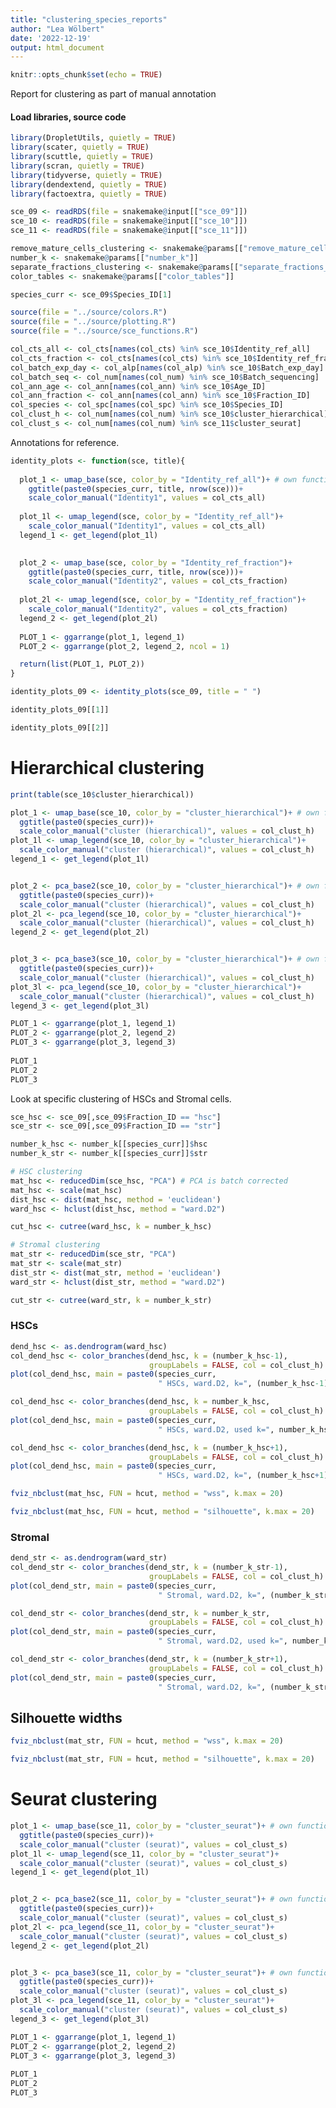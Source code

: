 ```yaml
---
title: "clustering_species_reports"
author: "Lea Wölbert"
date: '2022-12-19'
output: html_document
---
```


```r
knitr::opts_chunk$set(echo = TRUE)
```

Report for clustering as part of manual annotation

#### Load libraries, source code 

```r
library(DropletUtils, quietly = TRUE) 
library(scater, quietly = TRUE) 
library(scuttle, quietly = TRUE) 
library(scran, quietly = TRUE) 
library(tidyverse, quietly = TRUE) 
library(dendextend, quietly = TRUE) 
library(factoextra, quietly = TRUE) 
```

```r
sce_09 <- readRDS(file = snakemake@input[["sce_09"]])
sce_10 <- readRDS(file = snakemake@input[["sce_10"]])
sce_11 <- readRDS(file = snakemake@input[["sce_11"]])

remove_mature_cells_clustering <- snakemake@params[["remove_mature_cells_clustering"]]
number_k <- snakemake@params[["number_k"]]
separate_fractions_clustering <- snakemake@params[["separate_fractions_clustering"]]
color_tables <- snakemake@params[["color_tables"]]

species_curr <- sce_09$Species_ID[1]
```

```r
source(file = "../source/colors.R")
source(file = "../source/plotting.R")
source(file = "../source/sce_functions.R")
```

```r
col_cts_all <- col_cts[names(col_cts) %in% sce_10$Identity_ref_all]
col_cts_fraction <- col_cts[names(col_cts) %in% sce_10$Identity_ref_fraction]
col_batch_exp_day <- col_alp[names(col_alp) %in% sce_10$Batch_exp_day]
col_batch_seq <- col_num[names(col_num) %in% sce_10$Batch_sequencing]
col_ann_age <- col_ann[names(col_ann) %in% sce_10$Age_ID]
col_ann_fraction <- col_ann[names(col_ann) %in% sce_10$Fraction_ID]
col_species <- col_spc[names(col_spc) %in% sce_10$Species_ID]
col_clust_h <- col_num[names(col_num) %in% sce_10$cluster_hierarchical]
col_clust_s <- col_num[names(col_num) %in% sce_11$cluster_seurat]
```

Annotations for reference.

```r

identity_plots <- function(sce, title){
  
  plot_1 <- umap_base(sce, color_by = "Identity_ref_all")+ # own function
    ggtitle(paste0(species_curr, title, nrow(sce)))+
    scale_color_manual("Identity1", values = col_cts_all)
  
  plot_1l <- umap_legend(sce, color_by = "Identity_ref_all")+
    scale_color_manual("Identity1", values = col_cts_all)
  legend_1 <- get_legend(plot_1l)

    
  plot_2 <- umap_base(sce, color_by = "Identity_ref_fraction")+
    ggtitle(paste0(species_curr, title, nrow(sce)))+
    scale_color_manual("Identity2", values = col_cts_fraction)
  
  plot_2l <- umap_legend(sce, color_by = "Identity_ref_fraction")+
    scale_color_manual("Identity2", values = col_cts_fraction)
  legend_2 <- get_legend(plot_2l)
  
  PLOT_1 <- ggarrange(plot_1, legend_1)
  PLOT_2 <- ggarrange(plot_2, legend_2, ncol = 1)

  return(list(PLOT_1, PLOT_2))
}

identity_plots_09 <- identity_plots(sce_09, title = " ")

```

```r
identity_plots_09[[1]]
```

```r
identity_plots_09[[2]]
```

# Hierarchical clustering

```r
print(table(sce_10$cluster_hierarchical))
```

```r

plot_1 <- umap_base(sce_10, color_by = "cluster_hierarchical")+ # own function
  ggtitle(paste0(species_curr))+
  scale_color_manual("cluster (hierarchical)", values = col_clust_h)
plot_1l <- umap_legend(sce_10, color_by = "cluster_hierarchical")+
  scale_color_manual("cluster (hierarchical)", values = col_clust_h)
legend_1 <- get_legend(plot_1l)


plot_2 <- pca_base2(sce_10, color_by = "cluster_hierarchical")+ # own function
  ggtitle(paste0(species_curr))+
  scale_color_manual("cluster (hierarchical)", values = col_clust_h)
plot_2l <- pca_legend(sce_10, color_by = "cluster_hierarchical")+
  scale_color_manual("cluster (hierarchical)", values = col_clust_h)
legend_2 <- get_legend(plot_2l)


plot_3 <- pca_base3(sce_10, color_by = "cluster_hierarchical")+ # own function
  ggtitle(paste0(species_curr))+
  scale_color_manual("cluster (hierarchical)", values = col_clust_h)
plot_3l <- pca_legend(sce_10, color_by = "cluster_hierarchical")+
  scale_color_manual("cluster (hierarchical)", values = col_clust_h)
legend_3 <- get_legend(plot_3l)

PLOT_1 <- ggarrange(plot_1, legend_1)
PLOT_2 <- ggarrange(plot_2, legend_2)
PLOT_3 <- ggarrange(plot_3, legend_3)
  
PLOT_1
PLOT_2
PLOT_3
```

Look at specific clustering of HSCs and Stromal cells.

```r

sce_hsc <- sce_09[,sce_09$Fraction_ID == "hsc"]
sce_str <- sce_09[,sce_09$Fraction_ID == "str"]

number_k_hsc <- number_k[[species_curr]]$hsc
number_k_str <- number_k[[species_curr]]$str

# HSC clustering
mat_hsc <- reducedDim(sce_hsc, "PCA") # PCA is batch corrected
mat_hsc <- scale(mat_hsc)
dist_hsc <- dist(mat_hsc, method = 'euclidean')
ward_hsc <- hclust(dist_hsc, method = "ward.D2")

cut_hsc <- cutree(ward_hsc, k = number_k_hsc)

# Stromal clustering
mat_str <- reducedDim(sce_str, "PCA")
mat_str <- scale(mat_str)
dist_str <- dist(mat_str, method = 'euclidean')
ward_str <- hclust(dist_str, method = "ward.D2")

cut_str <- cutree(ward_str, k = number_k_str)

```

### HSCs

```r

dend_hsc <- as.dendrogram(ward_hsc)
col_dend_hsc <- color_branches(dend_hsc, k = (number_k_hsc-1), 
                               groupLabels = FALSE, col = col_clust_h)
plot(col_dend_hsc, main = paste0(species_curr, 
                                 " HSCs, ward.D2, k=", (number_k_hsc-1)))

col_dend_hsc <- color_branches(dend_hsc, k = number_k_hsc, 
                               groupLabels = FALSE, col = col_clust_h)
plot(col_dend_hsc, main = paste0(species_curr, 
                                 " HSCs, ward.D2, used k=", number_k_hsc))

col_dend_hsc <- color_branches(dend_hsc, k = (number_k_hsc+1), 
                               groupLabels = FALSE, col = col_clust_h)
plot(col_dend_hsc, main = paste0(species_curr, 
                                 " HSCs, ward.D2, k=", (number_k_hsc+1)))

```

```r

fviz_nbclust(mat_hsc, FUN = hcut, method = "wss", k.max = 20)

fviz_nbclust(mat_hsc, FUN = hcut, method = "silhouette", k.max = 20)

```

### Stromal

```r

dend_str <- as.dendrogram(ward_str)
col_dend_str <- color_branches(dend_str, k = (number_k_str-1), 
                               groupLabels = FALSE, col = col_clust_h)
plot(col_dend_str, main = paste0(species_curr, 
                                 " Stromal, ward.D2, k=", (number_k_str-1)))

col_dend_str <- color_branches(dend_str, k = number_k_str, 
                               groupLabels = FALSE, col = col_clust_h)
plot(col_dend_str, main = paste0(species_curr, 
                                 " Stromal, ward.D2, used k=", number_k_str))

col_dend_str <- color_branches(dend_str, k = (number_k_str+1), 
                               groupLabels = FALSE, col = col_clust_h)
plot(col_dend_str, main = paste0(species_curr, 
                                 " Stromal, ward.D2, k=", (number_k_str+1)))

```

## Silhouette widths

```r

fviz_nbclust(mat_str, FUN = hcut, method = "wss", k.max = 20)

fviz_nbclust(mat_str, FUN = hcut, method = "silhouette", k.max = 20)

```

# Seurat clustering

```r

plot_1 <- umap_base(sce_11, color_by = "cluster_seurat")+ # own function
  ggtitle(paste0(species_curr))+
  scale_color_manual("cluster (seurat)", values = col_clust_s)
plot_1l <- umap_legend(sce_11, color_by = "cluster_seurat")+
  scale_color_manual("cluster (seurat)", values = col_clust_s)
legend_1 <- get_legend(plot_1l)


plot_2 <- pca_base2(sce_11, color_by = "cluster_seurat")+ # own function
  ggtitle(paste0(species_curr))+
  scale_color_manual("cluster (seurat)", values = col_clust_s)
plot_2l <- pca_legend(sce_11, color_by = "cluster_seurat")+
  scale_color_manual("cluster (seurat)", values = col_clust_s)
legend_2 <- get_legend(plot_2l)


plot_3 <- pca_base3(sce_11, color_by = "cluster_seurat")+ # own function
  ggtitle(paste0(species_curr))+
  scale_color_manual("cluster (seurat)", values = col_clust_s)
plot_3l <- pca_legend(sce_11, color_by = "cluster_seurat")+
  scale_color_manual("cluster (seurat)", values = col_clust_s)
legend_3 <- get_legend(plot_3l)

PLOT_1 <- ggarrange(plot_1, legend_1)
PLOT_2 <- ggarrange(plot_2, legend_2)
PLOT_3 <- ggarrange(plot_3, legend_3)
  
PLOT_1
PLOT_2
PLOT_3
```

